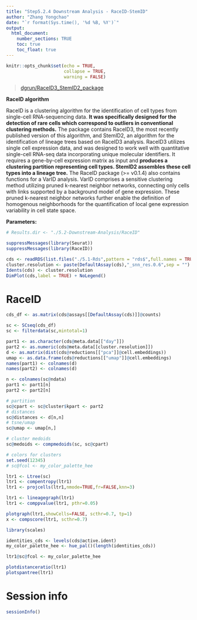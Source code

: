 ```yaml
---
title: "Step5.2.4 Downstream Analysis - RaceID-StemID"
author: "Zhang Yongchao"
date: "`r format(Sys.time(), '%d %B, %Y')`"
output: 
  html_document:
    number_sections: TRUE
    toc: true
    toc_float: true
---
```


```r
knitr::opts_chunk$set(echo = TRUE,
                      collapse = TRUE,
                      warning = FALSE)
```

>[dgrun/RaceID3_StemID2_package](https://github.com/dgrun/RaceID3_StemID2_package)

**RaceID algorithm**

RaceID is a clustering algorithm for the identification of cell types from single-cell RNA-sequencing data. **It was specifically designed for the detection of rare cells which correspond to outliers in conventional clustering methods.** The package contains RaceID3, the most recently published version of this algorithm, and StemID2, an algorithm for the identification of lineage trees based on RaceID3 analysis. RaceID3 utilizes single cell expression data, and was designed to work well with quantitative single-cell RNA-seq data incorporating unique molecular identifiers. It requires a gene-by-cell expression matrix as input and **produces a clustering partition representing cell types. StemID2 assembles these cell types into a lineage tree.** The RaceID package (>= v0.1.4) also contains functions for a VarID analysis. VarID comprises a sensitive clustering method utilizing pruned k-nearest neighbor networks, connecting only cells with links supported by a background model of gene expression. These pruned k-nearest neighbor networks further enable the definition of homogenous neighborhoods for the quantification of local gene expression variability in cell state space.

**Parameters:**

```r
# Results.dir <- "./5.2-Downstream-Analysis/RaceID"
```


```r
suppressMessages(library(Seurat))
suppressMessages(library(RaceID))
```

```r
cds <- readRDS(list.files("./5.1-Rds",pattern = "rds$",full.names = TRUE))
cluster.resolution <- paste(DefaultAssay(cds),"_snn_res.0.6",sep = "")
Idents(cds) <- cluster.resolution
DimPlot(cds,label = TRUE) + NoLegend()
```

# RaceID

```r
cds_df <- as.matrix(cds@assays[[DefaultAssay(cds)]]@counts)
```

```r
sc <- SCseq(cds_df)
sc <- filterdata(sc,mintotal=1)
```

```r
part1 <- as.character(cds@meta.data[["day"]])
part2 <- as.numeric(cds@meta.data[[cluster.resolution]])
d <- as.matrix(dist(cds@reductions[["pca"]]@cell.embeddings))
umap <- as.data.frame(cds@reductions[["umap"]]@cell.embeddings)
names(part1) <- colnames(d)
names(part2) <- colnames(d)
```

```r
n <- colnames(sc@ndata)
part1 <- part1[n]
part2 <- part2[n]

# partition
sc@cpart <- sc@cluster$kpart <- part2
# distances
sc@distances <- d[n,n]
# tsne/umap
sc@umap <- umap[n,]

# cluster medoids
sc@medoids <- compmedoids(sc, sc@cpart)

# colors for clusters
set.seed(12345)
# sc@fcol <- my_color_palette_hee
```

```r
ltr1 <- Ltree(sc)
ltr1 <- compentropy(ltr1)
ltr1 <- projcells(ltr1,nmode=TRUE,fr=FALSE,knn=3)

ltr1 <- lineagegraph(ltr1)
ltr1 <- comppvalue(ltr1, pthr=0.05)

plotgraph(ltr1,showCells=FALSE, scthr=0.7, tp=1)
x <- compscore(ltr1, scthr=0.7)
```

```r
library(scales)

identities_cds <- levels(cds@active.ident)
my_color_palette_hee <- hue_pal()(length(identities_cds))

ltr1@sc@fcol <- my_color_palette_hee

plotdistanceratio(ltr1)
plotspantree(ltr1)
```

# Session info

```r
sessionInfo()
```


